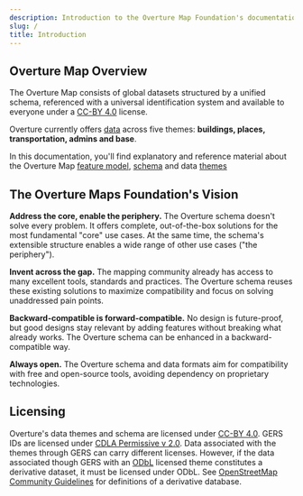 ```yaml
---
description: Introduction to the Overture Map Foundation's documentation
slug: /
title: Introduction
---
```


## Overture Map Overview

The Overture Map consists of global datasets structured by a unified schema, referenced with a universal identification system and available to everyone under a [CC-BY 4.0](https://creativecommons.org/licenses/by/4.0/legalcode) license.

Overture currently offers [data](https://github.com/OvertureMaps/data) across five themes: **buildings, places, transportation, admins and base**.

In this documentation, you'll find explanatory and reference material about the Overture Map [feature model](/overview/feature-model), [schema](./reference) and data [themes](./themes)

## The Overture Maps Foundation's Vision
**Address the core, enable the periphery.** The Overture schema doesn't solve every problem. It offers complete, out-of-the-box solutions for the most fundamental "core" use cases. At the same time, the schema's extensible structure enables a wide range of other use cases ("the periphery").

**Invent across the gap.** The mapping community already has access to many excellent tools, standards and practices. The Overture schema reuses these existing solutions to maximize compatibility and focus on solving unaddressed pain points.

**Backward-compatible is forward-compatible.** No design is future-proof, but good designs stay relevant by adding features without breaking what already works. The Overture schema can be enhanced in a backward-compatible way.

**Always open.** The Overture schema and data formats aim for compatibility with free and open-source tools, avoiding dependency on proprietary technologies.

## Licensing

Overture's data themes and schema are licensed under [CC-BY 4.0](https://creativecommons.org/licenses/by/4.0/legalcode). GERS IDs are licensed under [CDLA Permissive v 2.0](https://cdla.dev/permissive-2-0/). Data associated with the themes through GERS can carry different licenses. However, if the data associated though GERS with an [ODbL](https://opendatacommons.org/licenses/odbl/) licensed theme constitutes a derivative dataset, it must be licensed under ODbL. See [OpenStreetMap Community Guidelines](https://osmfoundation.org/wiki/Licence/Community_Guidelines/Collective_Database_Guideline_Guideline) for definitions of a derivative database.
